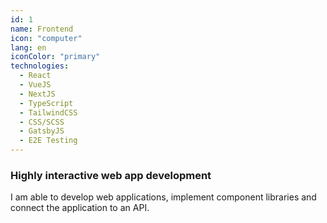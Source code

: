 ```yaml
---
id: 1
name: Frontend
icon: "computer"
lang: en
iconColor: "primary"
technologies:
  - React
  - VueJS
  - NextJS
  - TypeScript
  - TailwindCSS
  - CSS/SCSS
  - GatsbyJS
  - E2E Testing
---
```


### Highly interactive web app development

I am able to develop web applications, implement component libraries and connect the application to an API.
